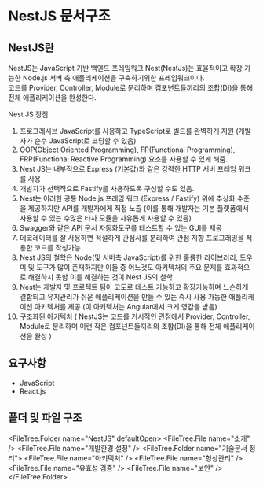 
# NestJS 문서구조

## NestJS란

NestJS는 JavaScript 기반 백엔드 프레임워크 Nest(NestJs)는 효율적이고 확장 가능한 Node.js 서버 측 애플리케이션을 구축하기위한 프레임워크이다.  
코드를 Provider, Controller, Module로 분리하며 컴포넌트들끼리의 조합(DI)을 통해 전체 애플리케이션을 완성한다.

Nest JS 장점

1. 프로그레시브 JavaScript를 사용하고 TypeScript로 빌드를 완벽하게 지원 (개발자가 순수 JavaScript로 코딩할 수 있음)
2. OOP(Object Oriented Programming), FP(Functional Programming), FRP(Functional Reactive Programming) 요소를 사용할 수 있게 해줌.
3. Nest JS는 내부적으로 Express (기본값)와 같은 강력한 HTTP 서버 프레임 워크를 사용
4. 개발자가 선택적으로 Fastify를 사용하도록 구성할 수도 있음.
5. Nest는 이러한 공통 Node.js 프레임 워크 (Express / Fastify) 위에 추상화 수준을 제공하지만 API를 개발자에게 직접 노출 (이를 통해 개발자는 기본 플랫폼에서 사용할 수 있는 수많은 타사 모듈을 자유롭게 사용할 수 있음)
6. Swagger와 같은 API 문서 자동화도구를 테스트할 수 있는 GUI를 제공
7. 데코레이터를 잘 사용하면 적절하게 관심사를 분리하여 관점 지향 프로그래밍을 적용한 코드를 작성가능
8. Nest JS의 철학은 Node(및 서버측 JavaScript)를 위한 훌륭한 라이브러리, 도우미 및 도구가 많이 존재하지만 이들 중 어느것도 아키텍처의 주요 문제를 효과적으로 해결하지 못함 이를 해결하는 것이 Nest JS의 철학
9. Nest는 개발자 및 프로젝트 팀이 고도로 테스트 가능하고 확장가능하며 느슨하게 결합되고 유지관리가 쉬운 애플리케이션을 만들 수 있는 즉시 사용 가능한 애플리케이션 아키텍처를 제공 (이 아키텍처는 Angular에서 크게 영감을 받음)
10. 구조화된 아키텍처 ( NestJS는 코드를 거시적인 관점에서 Provider, Controller, Module로 분리하며 이런 작은 컴포넌트들끼리의 조합(DI)을 통해 전체 애플리케이션을 완성 )

## 요구사항

- JavaScript
- React.js

## 폴더 및 파일 구조

<FileTree.Folder name="NestJS" defaultOpen>
  <FileTree.File name="소개" />
  <FileTree.File name="개발환경 설정" />
  <FileTree.Folder name="기술문서 정리">
    <FileTree.File name="아키텍처" />
    <FileTree.File name="형상관리" />
    <FileTree.File name="유효성 검증" />
    <FileTree.File name="보안" />
</FileTree.Folder>
